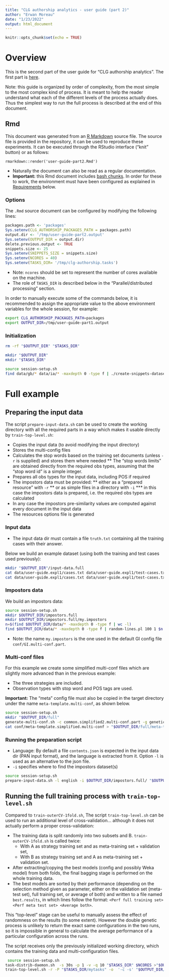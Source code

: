 ```yaml
---
title: "CLG authorship analytics - user guide (part 2)"
author: "Erwan Moreau"
date: "1/23/2022"
output: html_document
---
```


```r
knitr::opts_chunk$set(echo = TRUE)
```


# Overview

This is the second part of the user guide for "CLG authorship analytics". The first part is [here](user-guide-part1.html).

Note: this guide is organized by order of complexity, from the most simple to the most complex kind of process. It is meant to help the reader understand what each of the different levels of the process actually does. Thus the simplest way to run the full process is described at the end of this document. 


## Rmd

This document was generated from an [R Markdown](https://rmarkdown.rstudio.com/) source file. The source file is provided in the repository, it can be used to reproduce these experiments. It can be executed through the RStudio interface ("knit" button) or as follows:

```
rmarkdown::render('user-guide-part2.Rmd')
```

- Naturally the document can also be read as a regular documentation.
- **Important:** this Rmd document includes [bash chunks](https://bookdown.org/yihui/rmarkdown/language-engines.html). In order for these to work, the environment must have been configured as explained in [Requirements](#requirements) below.

### Options

The `.Rmd` source document can be configured by modifying the following lines:

```r
packages.path <- 'packages'
Sys.setenv(CLG_AUTHORSHIP_PACKAGES_PATH = packages.path)
output.dir <- '/tmp/user-guide-part2.output'
Sys.setenv(OUTPUT_DIR = output.dir)
delete.previous.output <- TRUE
snippets.size <- 25
Sys.setenv(SNIPPETS_SIZE = snippets.size)
Sys.setenv(NCORES = 40)
Sys.setenv(TASKS_DIR= '/tmp/clg-authorship.tasks')
```

* Note: `ncores` should be set to represent the number of cores available on the machine.
* The role of `TASKS_DIR` is described below in the "Parallel/distributed processing" section.

In order to manually execute some of the commands below, it is recommended to assign the appropriate value to the above environment variables for the whole session, for example:

```bash
export CLG_AUTHORSHIP_PACKAGES_PATH=packages
export OUTPUT_DIR=/tmp/user-guide-part1.output
```

### Initialization

```bash
rm -rf "$OUTPUT_DIR" "$TASKS_DIR"
```

```bash
mkdir "$OUTPUT_DIR"
mkdir "$TASKS_DIR"
```

```bash
source session-setup.sh
find data/gb/* data/ia/* -maxdepth 0 -type f | ./create-snippets-dataset.sh $SNIPPETS_SIZE $OUTPUT_DIR/data
```


# Full example

## Preparing the input data

The script `prepare-input-data.sh` can be used to create the working directory with all the required parts in a way which makes it usable directly by `train-top-level.sh`: 

* Copies the input data (to avoid modifying the input directory)
* Stores the multi-config files
* Calculates the stop words based on the training set documents (unless `-r` is supplied) and stores them where needed
** The "stop words limits" are obtained directly from the required obs types, assuming that the "stop word id" is a simple integer.
* Prepares all obs types for the input data, including POS if required
* The impostors data must be provided:
** either as a "prepared resource" with `-r`
** or as simple files in a directory with `-i`
*** in this case the impostors data is prepared, i.e. the required obs types are calculated
* In any case the impostors pre-similarity values are computed against every document in the input data
* The resources options file is generated

### Input data

* The input data dir must contain a file `truth.txt` containing all the training cases with their answer.

Below we build an example dataset (using both the training and test cases used previously):

```bash
mkdir "$OUTPUT_DIR"/input-data.full
cat data/user-guide.expl1/cases.txt data/user-guide.expl1/test-cases.txt | cut -f 1 | sed "s:data/gb:$OUTPUT_DIR/data:g" |  tr ' :' '\n\n'  | sort -u | while read f; do cp "$f" "$OUTPUT_DIR/input-data.full/"; done
cat data/user-guide.expl1/cases.txt data/user-guide.expl1/test-cases.txt | sed 's:data/[^/]*/::g' >"$OUTPUT_DIR/input-data.full/truth.txt"
```

### Impostors data

We build an impostors data:

```bash
source session-setup.sh
mkdir $OUTPUT_DIR/impostors.full
mkdir $OUTPUT_DIR/impostors.full/my.impostors
n=$(find $OUTPUT_DIR/data/* -maxdepth 0 -type f | wc -l)
find $OUTPUT_DIR/data/* -maxdepth 0 -type f | random-lines.pl 100 1 $n | while read f; do cp $f $OUTPUT_DIR/impostors.full/my.impostors/$(basename "$f").txt; done
```

- Note: the name `my.impostors` is the one used in the default GI config file `conf/GI.multi-conf.part`.

### Multi-conf files

For this example we create some simplified multi-conf files which are slightly more advanced than in the previous example:

- The three strategies are included.
- Observation types with stop word and POS tags are used.

**Important:** The "meta" config file must also be copied in the target directory under the name `meta-template.multi-conf`, as shown below.

```bash
source session-setup.sh
mkdir "$OUTPUT_DIR/full"
generate-multi-conf.sh -c common.simplified2.multi-conf.part -g genetic.simplified.multi-conf.part 1 "$OUTPUT_DIR/full"
cat conf/meta-template.simplified.multi-conf > "$OUTPUT_DIR/full/meta-template.multi-conf"
```



### Running the preparation script


- Language: By default a file `contents.json` is expected in the input data dir (PAN input format), and the language is extracted from it. Option `-l` is used as an alternative to the json file.
- `-i` specifies where to find the impostors dataset(s)

```bash
source session-setup.sh
prepare-input-data.sh -l english -i $OUTPUT_DIR/impostors.full/ "$OUTPUT_DIR/input-data.full" "$OUTPUT_DIR/full"
```


## Running the full training process with `train-top-level.sh`


Compared to `train-outerCV-1fold.sh`, The script `train-top-level.sh` can be used to run an additional level of cross-validation... although it does not actually perform a proper cross-validation:

- The training data is split randomly into two subsets  and B. `train-outerCV-1fold.sh` is called twice: 
     - With A as strategy training set and  as meta-training set + validation set, 
     - With B as strategy training set and A as meta-training set + validation set.
- After extracting/copying the best models (config and possibly Weka model) from both folds, the final bagging stage is performed on the whole training data. 
- The best models are sorted by their performance (depending on the selection method given as parameter, either on the validation set (meta-test set), full training set, or average of both) and written to a file named `best.results`, in which lines follow the format: `<Perf full training set> <Perf meta test set> <Average both>`.

This "top-level" stage can be useful to manually assess the effect of randomness on the results (to some extent). However the double genetic process is unlikely to return the exact same configurations in the two runs, so it is impossible in general to calculate the average performance of a particular configuration across the runs. 

The script receives only the previously initialized working directory, which contains the training data and multi-configuration files. 

```bash
 source session-setup.sh
task-distrib-daemon.sh  -s 30s -p 1 -v -q 10 "$TASKS_DIR" $NCORES >"$OUTPUT_DIR/full.task-daemon.log" &
train-top-level.sh -r -P "$TASKS_DIR/mytasks" -o  '-c -s' "$OUTPUT_DIR/full"
```
